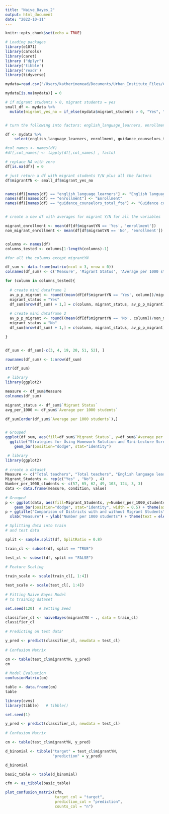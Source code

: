 ```yaml
---
title: "Naive_Bayes_2"
output: html_document
date: "2022-10-11"
---
```


```r
knitr::opts_chunk$set(echo = TRUE)
```

```r
# Loading packages
library(e1071)
library(caTools)
library(caret)
library ("dplyr")
library('tibble')
library('readr')
library(tidyverse)
```

```r
mydata=read.csv("/Users/katherinemead/Documents/Urban_Institute_Files/Csv_files/school-districts_ccd_directory_2007.csv")

mydata[is.na(mydata)] = 0

# if migrant students > 0, migrant students = yes
small_df <- mydata %>% 
  mutate(migrant_yes_no = if_else(mydata$migrant_students > 0, "Yes", "No"))


# turn the following into factors: english_language_learners, enrollment, guidance_counselors_total_fte, instructional_aides_fte, lea_admin_support_staff_fte, lea_administrators_fte, librarian_specialists_fte, librarian_support_staff_fte, number_of_schools, other_staff_fte, school_admin_support_staff_fte, school_administrators_fte, school_counselors_fte, school_psychologists_fte, school_staff_total_fte, spec_ed_students, supervisory_union_number, support_staff_other_fte, support_staff_stu_wo_psych_fte, support_staff_students_fte, teachers_elementary_fte, teachers_kindergarten_fte, teachers_prek_fte, teachers_secondary_fte, teachers_total_fte, teachers_ungraded_fte

df <- mydata %>% 
    select(english_language_learners, enrollment, guidance_counselors_total_fte, instructional_aides_fte, lea_admin_support_staff_fte, lea_administrators_fte, librarian_specialists_fte, librarian_support_staff_fte, number_of_schools, other_staff_fte, school_admin_support_staff_fte, school_administrators_fte, school_counselors_fte, school_psychologists_fte, school_staff_total_fte, spec_ed_students, supervisory_union_number, support_staff_other_fte, support_staff_stu_wo_psych_fte, support_staff_students_fte, teachers_elementary_fte, teachers_kindergarten_fte, teachers_prek_fte, teachers_secondary_fte, teachers_total_fte, teachers_ungraded_fte)

#col_names <- names(df)
#df[,col_names] <- lapply(df[,col_names] , facto)

# replace NA with zero
df[is.na(df)] = 0

# just return a df with migrant students Y/N plus all the factors
df$migrantYN <- small_df$migrant_yes_no


names(df)[names(df) == "english_language_learners"] <- "English language learners"
names(df)[names(df) == "enrollment"] <- "Enrollment"
names(df)[names(df) == "guidance_counselors_total_fte"] <- "Guidance counselors"



```

```r
# create a new df with averages for migrant Y/N for all the variables

migrant_enrollment <- mean(df[df$migrantYN == 'Yes', 'enrollment'])
non_migrant_enrollment <- mean(df[df$migrantYN == 'No', 'enrollment'])


columns <- names(df)
columns_tested <- columns[1:length(columns)-1]

#for all the columns except migrantYN

df_sum <- data.frame(matrix(ncol = 3, nrow = 0))
colnames(df_sum) <- c('Measure', 'Migrant Status', 'Average per 1000 students')

for (column in columns_tested){
  
  # create mini dataframe 1
  av_p_p_migrant <- round((mean(df[df$migrantYN == 'Yes', column])/migrant_enrollment)*1000, 0)
  migrant_status = "Yes"
  df_sum[nrow(df_sum) + 1,] = c(column, migrant_status, av_p_p_migrant)
  
  # create mini dataframe 2
  av_p_p_migrant <- round((mean(df[df$migrantYN == 'No', column])/non_migrant_enrollment)*1000, 0)
  migrant_status = "No"
  df_sum[nrow(df_sum) + 1,] = c(column, migrant_status, av_p_p_migrant)

}


df_sum <- df_sum[-c(3, 4, 19, 20, 51, 52), ]

rownames(df_sum) <- 1:nrow(df_sum) 

str(df_sum)


```
```r
 # library
library(ggplot2)

measure <- df_sum$Measure
colnames(df_sum)

migrant_status <- df_sum$`Migrant Status` 
avg_per_1000 <- df_sum$`Average per 1000 students`

df_sum[order(df_sum$`Average per 1000 students`),]


# Grouped
ggplot(df_sum, aes(fill=df_sum$`Migrant Status`, y=df_sum$`Average per 1000 students`, x=df_sum$Measure)) + coord_flip() +  
  ggtitle("Strategies for Using Homework Solution and Mini-Lecture Screencasts") +
    geom_bar(position="dodge", stat="identity")

```

```r
 # library
library(ggplot2)
 
# create a dataset
Measure <- c("Total teachers", "Total teachers", "English language learners", "English language learners", "Special education students", "Special education students", "School administrators", "School administrators")
Migrant_Students <- rep(c("Yes" , "No") , 4)
Number_per_1000_students <- c(57, 65, 62, 49, 103, 124, 3, 3)
data <- data.frame(measure, condition, value)
 
# Grouped
p <- ggplot(data, aes(fill=Migrant_Students, y=Number_per_1000_students, x=Measure)) + 
    geom_bar(position="dodge", stat="identity", width = 0.5) + theme(axis.text.x = element_text(angle = 10))
p + ggtitle("Comparison of Districts with and without Migrant Students") +
  xlab("Measure") + ylab("Number per 1000 students") + theme(text = element_text(size = 14))

```



```r
# Splitting data into train
# and test data

split <- sample.split(df, SplitRatio = 0.8)

train_cl <- subset(df, split == "TRUE")

test_cl <- subset(df, split == "FALSE")
 
# Feature Scaling

train_scale <- scale(train_cl[, 1:4])

test_scale <- scale(test_cl[, 1:4])
 
# Fitting Naive Bayes Model 
# to training dataset

set.seed(120)  # Setting Seed

classifier_cl <- naiveBayes(migrantYN ~ ., data = train_cl)
classifier_cl
 
# Predicting on test data'

y_pred <- predict(classifier_cl, newdata = test_cl)
 
# Confusion Matrix

cm <- table(test_cl$migrantYN, y_pred)
cm
 
# Model Evaluation
confusionMatrix(cm)

```

```r
table <- data.frame(cm)
table
```

```r
library(cvms)
library(tibble)   # tibble()

set.seed(1)
```


```r
y_pred <- predict(classifier_cl, newdata = test_cl)
 
# Confusion Matrix

cm <- table(test_cl$migrantYN, y_pred)

d_binomial <- tibble("target" = test_cl$migrantYN,
                     "prediction" = y_pred)

d_binomial

basic_table <- table(d_binomial)

cfm <- as_tibble(basic_table)

plot_confusion_matrix(cfm, 
                      target_col = "target", 
                      prediction_col = "prediction",
                      counts_col = "n")

```





